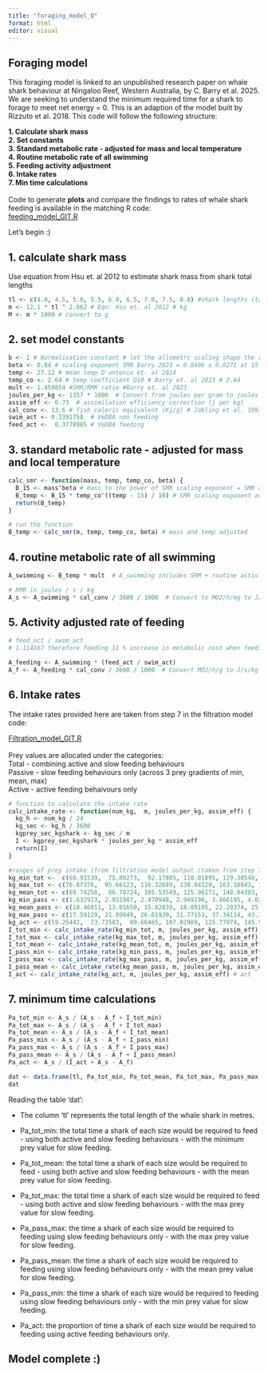```yaml
---
title: "foraging_model_Q"
format: html
editor: visual
---
```


## Foraging model

This foraging model is linked to an unpublished research paper on whale shark behaviour at Ningaloo Reef, Western Australia, by C. Barry et al. 2025. We are seeking to understand the minimum required time for a shark to forage to meet net energy = 0. This is an adaption of the model built by Rizzuto et al. 2018. This code will follow the following structure:

**1. Calculate shark mass\
2. Set constants\
3. Standard metabolic rate - adjusted for mass and local temperature\
4. Routine metabolic rate of all swimming\
5. Feeding activity adjustment\
6. Intake rates\
7. Min time calculations\
\
**Code to generate **plots** and compare the findings to rates of whale shark feeding is available in the matching R code:\
[feeding_model_GIT.R](https://github.com/christine-barry/Whale-shark-filtration-and-feeding-model/blob/main/foraging_model_GIT.R)

Let's begin :)

## 1. calculate shark mass

Use equation from Hsu et. al 2012 to estimate shark mass from shark total lengths

```r

tl <- c(4.0, 4.5, 5.0, 5.5, 6.0, 6.5, 7.0, 7.5, 8.0) #shark lengths (tagged)
m <- 12.1 * tl ^ 2.862 # Eqn: Hsu et. al 2012 # kg
M <- m * 1000 # convert to g 

```

## 2. set model constants

```r

b <- 1 # Normalisation constant # let the allometrc scaling shape the relationship # you can specify species but we don't know whale shark 
beta <- 0.84 # scaling exponent SMR Barry 2023 = 0.8406 ± 0.0271 at 15 °C   
temp <- 27.12 # mean temp D'antonio et. al 2024
temp_co <- 2.64 # temp coefficient Q10 # Barry et. al 2023 # 2.64
mult <- 1.459854 #SMR/RMR ratio #Barry et. al 2023
joules_per_kg <- 1357 * 1000  # Convert from joules per gram to joules per kilogram (1357000 J/kg)
assim_eff <- 0.73  # assimilation efficiency correction (j per kg)
cal_conv <- 13.6 # fish caloric equivalent (Kj/g) # Jobling et al. 1993 # per hour 
swim_act <- 0.3391758  # VeDBA non feeding 
feed_act <-  0.3778985 # VeDBA feeding


```

## 3. standard metabolic rate - adjusted for mass and local temperature

```r
calc_smr <- function(mass, temp, temp_co, beta) {
  B_15 <- mass^beta # mass to the power of SMR scaling exponent = SMR at 15 deg
  B_temp <- B_15 * temp_co^((temp - 15) / 10) # SMR scaling exponent adjusted scaling temperature coefficient at 27 deg using Q10 model eqn # (temp - temp reference) / 10
  return(B_temp)
}

# run the function 
B_temp <- calc_smr(m, temp, temp_co, beta) # mass and temp adjusted


```

## 4. routine metabolic rate of all swimming

```r

A_swimming <- B_temp * mult  # A_swimming includes SRM + routine activity cost, equivalent to RMR, in mg 02 h-1

# RMR in joules / s / kg
A_s <- A_swimming * cal_conv / 3600 / 1000  # Convert to MO2/h/mg to J/s/kg

```

## 5. Activity adjusted rate of feeding

```r

# feed_act / swim_act
# 1.114167 therefore feeding 11 % increase in metabolic cost when feeding 

A_feeding <- A_swimming * (feed_act / swim_act)  
A_f <- A_feeding * cal_conv / 3600 / 1000  # Convert MO2/h/g to J/s/kg

```

## 6. Intake rates

The intake rates provided here are taken from step 7 in the filtration model code:

[Filtration_model_GIT.R](https://github.com/christine-barry/Whale-shark-filtration-and-feeding-model/blob/main/filtration%20model_GIT.R)\
\
Prey values are allocated under the categories:\
Total - combining active and slow feeding behaviours\
Passive - slow feeding behaviours only (across 3 prey gradients of min, mean, max)\
Active - active feeding behaivours only

```r

# function to calculate the intake rate
calc_intake_rate <- function(num_kg,  m, joules_per_kg, assim_eff) {
  kg_h <- num_kg / 24
  kg_sec <- kg_h / 3600
  kgprey_sec_kgshark <- kg_sec / m
  I <- kgprey_sec_kgshark * joules_per_kg * assim_eff
  return(I)
}

#ranges of prey intake (from filtration model output (taken from step 7 in "filtration model" code))
kg_min_tot <-  c(60.91539,  75.80273,  92.17805, 110.01895, 129.30548, 150.01965, 172.14512, 195.66694, 220.57132) # total min 
kg_max_tot <- c(76.87376,  95.66123, 116.32649, 138.84129, 163.18043, 189.32121, 217.24303, 246.92700, 278.35573) # total max 
kg_mean_tot <- c(69.74258,  86.78724, 105.53549, 125.96171, 148.04303, 171.75887, 197.09053, 224.02087, 252.53413) # total mean 
kg_min_pass <- c(1.632913, 2.031987, 2.470948, 2.949196, 3.466195, 4.021465, 4.614566, 5.245097, 5.912691) # passive only min
kg_mean_pass <- c(10.46011, 13.01650, 15.82839, 18.89195, 22.20374, 25.76069, 29.55997, 33.59903, 37.87550) # passive only mean
kg_max_pass <- c(17.59129, 21.89049, 26.61939, 31.77153, 37.34114, 43.32303, 49.71247, 56.50516, 63.69710) # passive only max
kg_act <- c(59.25442,  73.73583,  89.66465, 107.01909, 125.77974, 145.92910, 167.45129, 190.33174, 214.55706) # active only 
I_tot_min <- calc_intake_rate(kg_min_tot, m, joules_per_kg, assim_eff) # tot min
I_tot_max <- calc_intake_rate(kg_max_tot, m, joules_per_kg, assim_eff) # tot max
I_tot_mean <- calc_intake_rate(kg_mean_tot, m, joules_per_kg, assim_eff) # tot mean
I_pass_min <- calc_intake_rate(kg_min_pass, m, joules_per_kg, assim_eff) # pass min 
I_pass_max <- calc_intake_rate(kg_max_pass, m, joules_per_kg, assim_eff) # pass max
I_pass_mean <- calc_intake_rate(kg_mean_pass, m, joules_per_kg, assim_eff) # pass mean
I_act <- calc_intake_rate(kg_act, m, joules_per_kg, assim_eff) # act 

```

## 7. minimum time calculations

```r

Pa_tot_min <- A_s / (A_s - A_f + I_tot_min)
Pa_tot_max <- A_s / (A_s - A_f + I_tot_max)
Pa_tot_mean <- A_s / (A_s - A_f + I_tot_mean)
Pa_pass_min <- A_s / (A_s - A_f + I_pass_min)
Pa_pass_max <- A_s / (A_s - A_f + I_pass_max)
Pa_pass_mean <- A_s / (A_s - A_f + I_pass_mean)
Pa_act <- A_s / (I_act + A_s - A_f)

dat <- data.frame(tl, Pa_tot_min, Pa_tot_mean, Pa_tot_max, Pa_pass_max, Pa_pass_mean, Pa_pass_min, Pa_act)
dat
```

Reading the table 'dat':

-   The column 'tl' represents the total length of the whale shark in metres.

-   Pa_tot_min: the total time a shark of each size would be required to feed - using both active and slow feeding behaviours - with the minimum prey value for slow feeding.

-   Pa_tot_mean: the total time a shark of each size would be required to feed - using both active and slow feeding behaviours - with the mean prey value for slow feeding.

-   Pa_tot_max: the total time a shark of each size would be required to feed - using both active and slow feeding behaviours - with the max prey value for slow feeding.

-   Pa_pass_max: the time a shark of each size would be required to feeding using slow feeding behaviours only - with the max prey value for slow feeding.

-   Pa_pass_mean: the time a shark of each size would be required to feeding using slow feeding behaviours only - with the mean prey value for slow feeding.

-   Pa_pass_min: the time a shark of each size would be required to feeding using slow feeding behaviours only - with the min prey value for slow feeding.

-   Pa_act: the proportion of time a shark of each size would be required to feeding using active feeding behaviours only.

## Model complete :)

\
